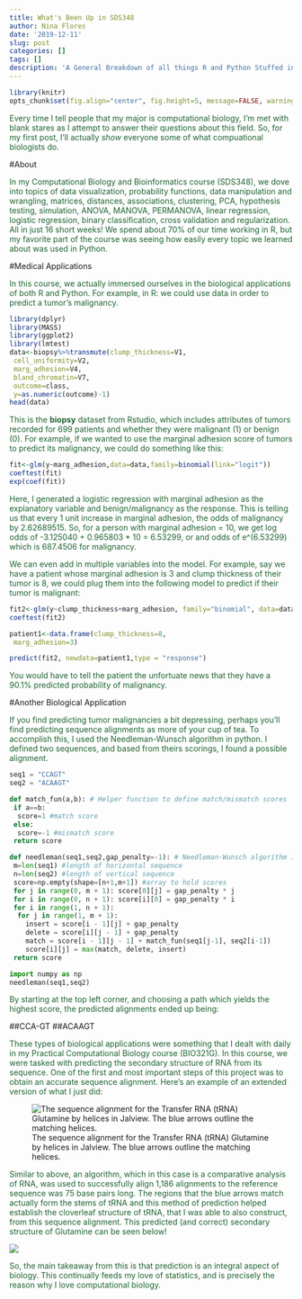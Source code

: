 ```yaml
---
title: What's Been Up in SDS348
author: Nina Flores
date: '2019-12-11'
slug: post
categories: []
tags: []
description: 'A General Breakdown of all things R and Python Stuffed into 16 Weeks'
---
```



```r
library(knitr)
opts_chunk$set(fig.align="center", fig.height=5, message=FALSE, warning=FALSE, fig.width=8, tidy.opts=list(width.cutoff=60),tidy=TRUE)
```


<p style="color:#1e6330">Every time I tell people that my major is computational biology, I'm met with blank stares as I attempt to answer their questions about this field. So, for my first post, I'll actually *show* everyone some of what compuational biologists do.</p> 

#About
<p style="color:#1e6330">In my Computational Biology and Bioinformatics course (SDS348), we dove into topics of data visualization, probability functions, data manipulation and wrangling, matrices, distances, associations, clustering, PCA, hypothesis testing, simulation, ANOVA, MANOVA, PERMANOVA, linear regression, logistic regression, binary classification, cross validation and regularization. All in just 16 short weeks! We spend about 70% of our time working in R, but my favorite part of the course was seeing how easily every topic we learned about was used in Python.</p>

#Medical Applications
<p style="color:#1e6330">In this course, we actually immersed ourselves in the biological applications of both R and Python. For example, in R: we could use data in order to predict a tumor's malignancy.</p> 

```r

library(dplyr)
library(MASS)
library(ggplot2)
library(lmtest)
data<-biopsy%>%transmute(clump_thickness=V1,
 cell_uniformity=V2,
 marg_adhesion=V4,
 bland_chromatin=V7,
 outcome=class,
 y=as.numeric(outcome)-1)
head(data)

```

<p style="color:#1e6330">This is the **biopsy** dataset from Rstudio, which includes attributes of tumors recorded for 699 patients and whether they were malignant (1) or benign (0). For example, if we wanted to use the marginal adhesion score of tumors to predict its malignancy, we could do something like this:</p>

```r
fit<-glm(y~marg_adhesion,data=data,family=binomial(link="logit"))
coeftest(fit)
exp(coef(fit))

```
  <p style="color:#1e6330">Here, I generated a logistic regression with marginal adhesion as the explanatory variable and benign/malignancy as the response. This is telling us that every 1 unit increase in marginal adhesion, the odds of malignancy by 2.62689515. 
  So, for a person with marginal adhesion = 10, we get log odds of -3.125040 + 0.965803 * 10 = 6.53299, or and odds of e^(6.53299) which is 687.4506 for malignancy.</p> 

  <p style="color:#1e6330">We can even add in multiple variables into the model. For example, say we have a patient whose marginal adhesion is 3 and clump thickness of their tumor is 8, we could plug them into the following model to predict if their tumor is malignant:</p>
```r

fit2<-glm(y~clump_thickness+marg_adhesion, family="binomial", data=data)
coeftest(fit2)

patient1<-data.frame(clump_thickness=8,
 marg_adhesion=3)

predict(fit2, newdata=patient1,type = "response")

```
  <p style="color:#1e6330">You would have to tell the patient the unfortuate news that they have a 90.1% predicted probability of malignancy.</p>

#Another Biological Application
  <p style="color:#1e6330">If you find predicting tumor malignancies a bit depressing, perhaps you'll find predicting sequence alignments as more of your cup of tea. To accomplish this, I used the Needleman-Wunsch algorithm in python. I defined two sequences, and based from theirs scorings, I found a possible alignment.</p>
```python
seq1 = "CCAGT"
seq2 = "ACAAGT"

def match_fun(a,b): # Helper function to define match/mismatch scores
 if a==b:
  score=1 #match score
 else:
  score=-1 #mismatch score
 return score

def needleman(seq1,seq2,gap_penalty=-1): # Needleman-Wunsch algorithm in a funct
 m=len(seq1) #length of horizontal sequence
 n=len(seq2) #length of vertical sequence
 score=np.empty(shape=[n+1,m+1]) #array to hold scores
 for j in range(0, m + 1): score[0][j] = gap_penalty * j
 for i in range(0, n + 1): score[i][0] = gap_penalty * i
 for i in range(1, n + 1):
  for j in range(1, m + 1):
    insert = score[i - 1][j] + gap_penalty
    delete = score[i][j - 1] + gap_penalty
    match = score[i - 1][j - 1] + match_fun(seq1[j-1], seq2[i-1])
    score[i][j] = max(match, delete, insert)
 return score

import numpy as np
needleman(seq1,seq2)
```

 <p style="color:#1e6330">By starting at the top left corner, and choosing a path which yields the highest score, the predicted alignments ended up being:</p>
##CCA-GT
##ACAAGT

<p style="color:#1e6330">These types of biological applications were something that I dealt with daily in my Practical Computational Biology course (BIO321G). In this course, we were tasked with predicting the secondary structure of RNA from its sequence. One of the first and most important steps of this project was to obtain an accurate sequence alignment. Here's an example of an extended version of what I just did:</p>

![The sequence alignment for the Transfer RNA (tRNA) Glutamine by helices in Jalview. The blue arrows outline the matching helices.](/blog/compbioexample.png)

<p style="color:#1e6330">Similar to above, an algorithm, which in this case is a comparative analysis of RNA, was used to successfully align 1,186 alignments to the reference sequence was 75 base pairs long. The regions that the blue arrows match actually form the stems of tRNA and this method of prediction helped establish the cloverleaf structure of tRNA, that I was able to also construct, from this sequence alignment. This predicted (and correct) secondary structure of Glutamine can be seen below!</p>

![](/blog/Glutamineforcompbio.png)

<p style="color:#1e6330">So, the main takeaway from this is that prediction is an integral aspect of biology. This continually feeds my love of statistics, and is precisely the reason why I love computational biology.</p>



